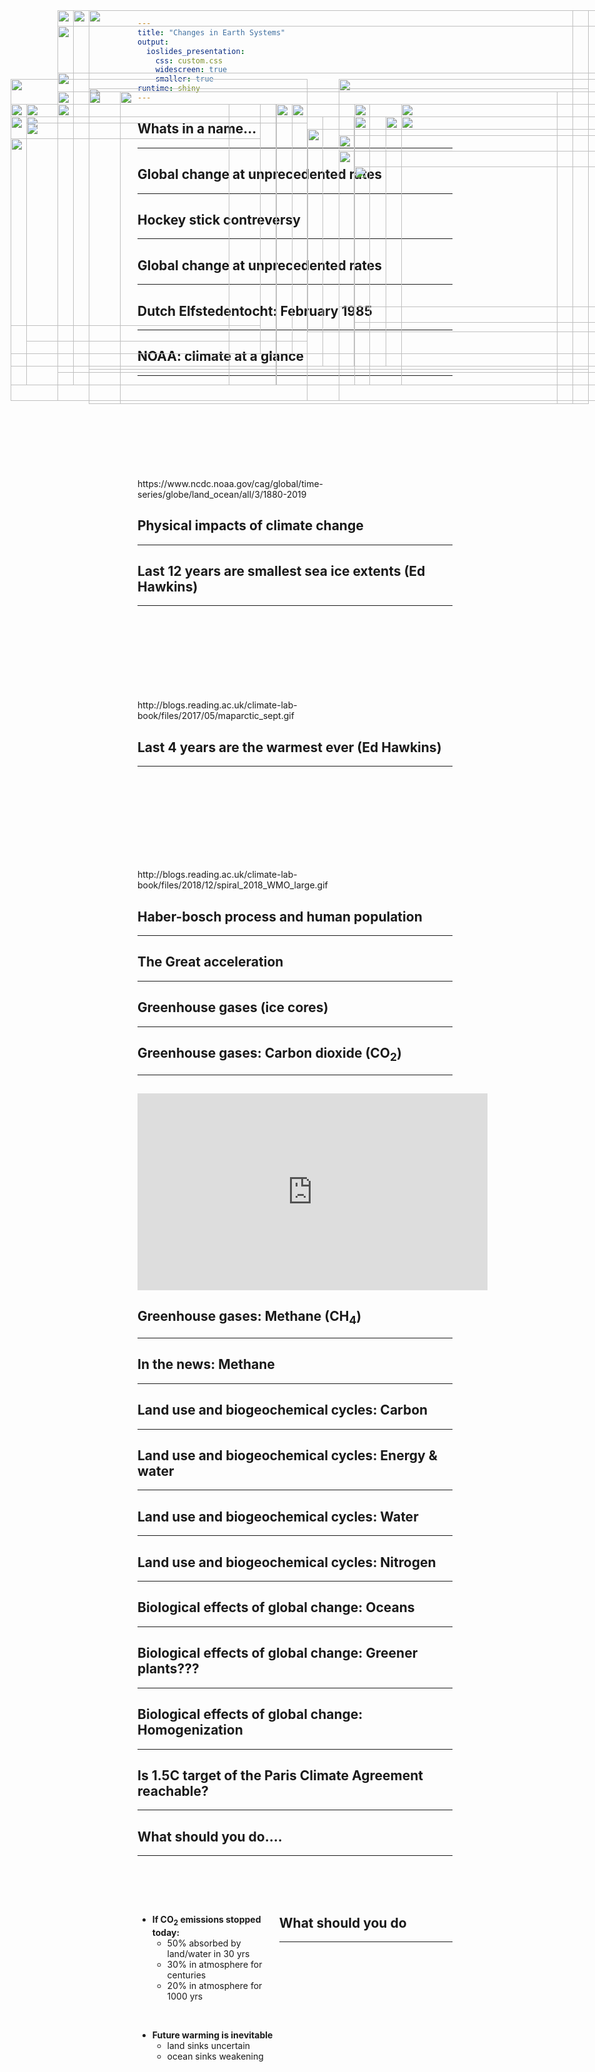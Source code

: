 ```yaml
---
title: "Changes in Earth Systems"
output: 
  ioslides_presentation:
    css: custom.css
    widescreen: true
    smaller: true
runtime: shiny
---
```


## Whats in a name...
<hr>

<IMG STYLE="position:absolute; TOP:200px; LEFT:50px; WIDTH:550px; HEIGHT:450px" SRC="images/globalchange.jpg">

<IMG STYLE="position:absolute; TOP:200px; LEFT:650px; WIDTH:450px; HEIGHT:450px" SRC="images/anthropocene2.jpg">

## Global change at unprecedented rates
<hr>

<IMG STYLE="position:absolute; TOP:180px; LEFT:200px; WIDTH:700px; HEIGHT:500px" SRC="images/medival.jpg">

## Hockey stick contreversy
<hr>

<IMG STYLE="position:absolute; TOP:180px; LEFT:200px; WIDTH:700px; HEIGHT:500px" SRC="images/hockeystick.gif">

## Global change at unprecedented rates
<hr>

<IMG STYLE="position:absolute; TOP:180px; LEFT:200px; WIDTH:700px; HEIGHT:500px" SRC="images/CO2_history.jpg">

## Dutch Elfstedentocht: February 1985
<hr>

<IMG STYLE="position:absolute; TOP:200px; LEFT:100px; WIDTH:350px; HEIGHT:450px" SRC="images/icerace1985.jpg">

<IMG STYLE="position:absolute; TOP:200px; LEFT:575px; WIDTH:450px; HEIGHT:450px" SRC="images/Elfstedentocht-1997.gif">

## 

<IMG STYLE="position:absolute; TOP:75px; LEFT:100px; WIDTH:900px; HEIGHT:600px" SRC="images/anamoly.png">

## NOAA: climate at a glance
<hr>
<br/>
<br/>
<br/>
<br/>
<br/>
<br/>
<br/>
<br/>

https://www.ncdc.noaa.gov/cag/global/time-series/globe/land_ocean/all/3/1880-2019


## Physical impacts of climate change
<hr>

<IMG STYLE="position:absolute; TOP:220px; LEFT:50px; WIDTH:550px; HEIGHT:400px" SRC="images/seaice2.png">

<IMG STYLE="position:absolute; TOP:220px; LEFT:650px; WIDTH:400px; HEIGHT:400px" SRC="images/seaice.png">

## Last 12 years are smallest sea ice extents (Ed Hawkins)
<hr>
<br/>
<br/>
<br/>
<br/>
<br/>
<br/>
<br/>
<br/>
http://blogs.reading.ac.uk/climate-lab-book/files/2017/05/maparctic_sept.gif

## Last 4 years are the warmest ever (Ed Hawkins)
<hr>
<br/>
<br/>
<br/>
<br/>
<br/>
<br/>
<br/>
<br/>

http://blogs.reading.ac.uk/climate-lab-book/files/2018/12/spiral_2018_WMO_large.gif


##   

<IMG STYLE="position:absolute; TOP:150px; LEFT:100px; WIDTH:900px; HEIGHT:450px" SRC="images/agri.jpg">

<!-- <IMG STYLE="position:absolute; TOP:225px; LEFT:610px; WIDTH:400px; HEIGHT:400px" SRC="images/irpop.jpg"> -->

## Haber-bosch process and human population
<hr>

<IMG STYLE="position:absolute; TOP:255px; LEFT:25px; WIDTH:400px; HEIGHT:300px" SRC="images/haber2.jpg">

<IMG STYLE="position:absolute; TOP:240px; LEFT:500px; WIDTH:550px; HEIGHT:325px" SRC="images/haber3.jpg">


## The Great acceleration
<hr>

<IMG STYLE="position:absolute; TOP:160px; LEFT:25px; WIDTH:475px; HEIGHT:515px" SRC="images/socio_trends.png">

<IMG STYLE="position:absolute; TOP:160px; LEFT:550px; WIDTH:475px; HEIGHT:515px" SRC="images/earth_trends.png">

## Greenhouse gases (ice cores)
<hr>

<IMG STYLE="position:absolute; TOP:180px; LEFT:200px; WIDTH:725px; HEIGHT:500px" SRC="images/icecore.png">

<!-- ## Atmospheric heating (review) -->
<!-- <hr> -->

<!-- <IMG STYLE="position:absolute; TOP:180px; LEFT:160px; WIDTH:775px; HEIGHT:500px" SRC="images/atmos_warming.jpg"> -->

##

<IMG STYLE="position:absolute; TOP:50px; LEFT:100px; WIDTH:900px; HEIGHT:600px" SRC="images/climate-people.png">

## Greenhouse gases: Carbon dioxide (CO~2~)
<hr>

<IMG STYLE="position:absolute; TOP:200px; LEFT:25px; WIDTH:400px; HEIGHT:400px" SRC="images/greenhouse.png">

<IMG STYLE="position:absolute; TOP:200px; LEFT:475px; WIDTH:600px; HEIGHT:400px" SRC="images/carbonbudget.jpg">

##

<iframe width="560" height="315" src="https://www.youtube.com/embed/kCmwKbVFbWg?start=15" frameborder="0" allow="accelerometer; autoplay; encrypted-media; gyroscope; picture-in-picture" allowfullscreen></iframe>

<!-- ## -->

<!-- <IMG STYLE="position:absolute; TOP:50px; LEFT:100px; WIDTH:900px; HEIGHT:600px" SRC="images/anthropogenic-co2-by-country.png"> -->

## Greenhouse gases: Methane (CH~4~)
<hr>

<IMG STYLE="position:absolute; TOP:180px; LEFT:150px; WIDTH:800px; HEIGHT:500px" SRC="images/methane.png">

## In the news: Methane
<hr>

<IMG STYLE="position:absolute; TOP:200px; LEFT:25px; WIDTH:350px; HEIGHT:450px" SRC="images/gnd.jpg">

<IMG STYLE="position:absolute; TOP:200px; LEFT:450px; WIDTH:590px; HEIGHT:450px" SRC="images/methane.jpg">

<!-- ## Nitrous oxide (N~2~O) -->
<!-- <hr> -->

<!-- <IMG STYLE="position:absolute; TOP:200px; LEFT:40px; WIDTH:400px; HEIGHT:450px" SRC="images/nitrous_source.png"> -->

<!-- <IMG STYLE="position:absolute; TOP:250px; LEFT:500px; WIDTH:550px; HEIGHT:300px" SRC="images/nitrous2.jpg"> -->

## Land use and biogeochemical cycles: Carbon
<hr>
 
<IMG STYLE="position:absolute; TOP:230px; LEFT:50px; WIDTH:450px; HEIGHT:350px" SRC="images/landsink.gif">

<IMG STYLE="position:absolute; TOP:250px; LEFT:550px; WIDTH:450px; HEIGHT:350px" SRC="images/carbonusa.png">

## Land use and biogeochemical cycles: Energy & water
<hr>

<IMG STYLE="position:absolute; TOP:180px; LEFT:100px; WIDTH:900px; HEIGHT:450px" SRC="images/deforest.png">

## Land use and biogeochemical cycles: Water
<hr>

<IMG STYLE="position:absolute; TOP:175px; LEFT:150px; WIDTH:800px; HEIGHT:450px" SRC="images/irrigation.png">

## Land use and biogeochemical cycles: Nitrogen
<hr>

<IMG STYLE="position:absolute; TOP:220px; LEFT:25px; WIDTH:500px; HEIGHT:400px" SRC="images/eutro.png">

<IMG STYLE="position:absolute; TOP:220px; LEFT:575px; WIDTH:500px; HEIGHT:400px" SRC="images/erie.jpg">

## Biological effects of global change: Oceans
<hr>

<IMG STYLE="position:absolute; TOP:220px; LEFT:25px; WIDTH:550px; HEIGHT:400px" SRC="images/oceanph.png">

<IMG STYLE="position:absolute; TOP:220px; LEFT:625px; WIDTH:400px; HEIGHT:400px" SRC="images/oceanshell.jpg">

## Biological effects of global change: Greener plants???
<hr>

<IMG STYLE="position:absolute; TOP:180px; LEFT:150px; WIDTH:800px; HEIGHT:500px" SRC="images/leafarea.jpg">


## Biological effects of global change: Homogenization
<hr>

<IMG STYLE="position:absolute; TOP:220px; LEFT:25px; WIDTH:500px; HEIGHT:400px" SRC="images/extinction2.png"> 

<IMG STYLE="position:absolute; TOP:300px; LEFT:575px; WIDTH:500px; HEIGHT:250px" SRC="images/humans_pop.gif">

<!-- ## Ecoregions versus humans -->
<!-- <hr> -->

<!-- <IMG STYLE="position:absolute; TOP:200x; LEFT:200px; WIDTH:450px; HEIGHT:450px" SRC="images/ecoregion.jpg"> -->

<!-- <IMG STYLE="position:absolute; TOP:180x; LEFT:200px; WIDTH:700px; HEIGHT:500px" SRC="images/World-Population-Density.png"> -->

##
<IMG STYLE="position:absolute; TOP:50px; LEFT:125px; WIDTH:800px; HEIGHT:600px" SRC="images/extinction3.jpg">

##
<IMG STYLE="position:absolute; TOP:50px; LEFT:125px; WIDTH:800px; HEIGHT:600px" SRC="images/extinction1.png">

##

<IMG STYLE="position:absolute; TOP:50px; LEFT:150px; WIDTH:800px; HEIGHT:600px" SRC="images/climatepeople.jpg">

<!-- ## Biological effects of global change: People -->
<!-- <hr> -->
<!-- <IMG STYLE="position:absolute; TOP:175px; LEFT:125px; WIDTH:850px; HEIGHT:450px" SRC="images/foodinsecurity.png"> -->

## Is 1.5C target of the Paris Climate Agreement reachable?
<hr>

<IMG STYLE="position:absolute; TOP:200px; LEFT:100px; WIDTH:900px; HEIGHT:450px" SRC="images/greenline.jpg">

## What should you do....
<hr>
<br/>
<br/>
<br/>

<div style="float: left; width: 45%;">

* **If CO~2~ emissions stopped today:**
    + 50% absorbed by land/water in 30 yrs
    + 30% in atmosphere for centuries
    + 20% in atmosphere for 1000 yrs

<br/>

* **Future warming is inevitable**
    + land sinks uncertain
    + ocean sinks weakening

</div>

<IMG STYLE="position:absolute; TOP:275px; LEFT:550px; WIDTH:500px; HEIGHT:250px" SRC="images/nasa.png">

## What should you do
<hr>

<IMG STYLE="position:absolute; TOP:180px; LEFT:150px; WIDTH:800px; HEIGHT:500px" SRC="images/cow.jpg">

<!-- ## Climate and Weather changes -->
<!-- <hr> -->
<!-- <IMG STYLE="position:absolute; TOP:175px; LEFT:200px; WIDTH:700px; HEIGHT:500px" SRC="images/extreme.jpg"> -->

<!-- ## Extremes - Heat Waves -->
<!-- <hr> -->

<!-- <div class="centered"><span style="color:red"> -->
<!-- Almost everywhere these heat waves are now warmer than a century ago -->
<!-- </span></div> -->

<!-- <IMG STYLE="position:absolute; TOP:225px; LEFT:225px; WIDTH:600px; HEIGHT:400px" SRC="images/heatwaves.png"> -->

<!-- ## Extremes - Precipitation in the USA -->
<!-- <hr> -->
<!-- <br/> -->

<!-- <IMG STYLE="position:absolute; TOP:200px; LEFT:250px; WIDTH:600px; HEIGHT:450px" SRC="images/downpours.jpg"> -->

<!-- ## Extremes - Precipitation in the USA -->
<!-- <hr> -->
<!-- <br/> -->

<!-- <IMG STYLE="position:absolute; TOP:200px; LEFT:250px; WIDTH:600px; HEIGHT:450px" SRC="images/soil_moisture.jpg"> -->

<!-- ## Ocean evaporation going up -->
<!-- <hr> -->

<!-- <IMG STYLE="position:absolute; TOP:200px; LEFT:550px; WIDTH:450px; HEIGHT:450px" SRC="images/oceanevap.jpg"> -->